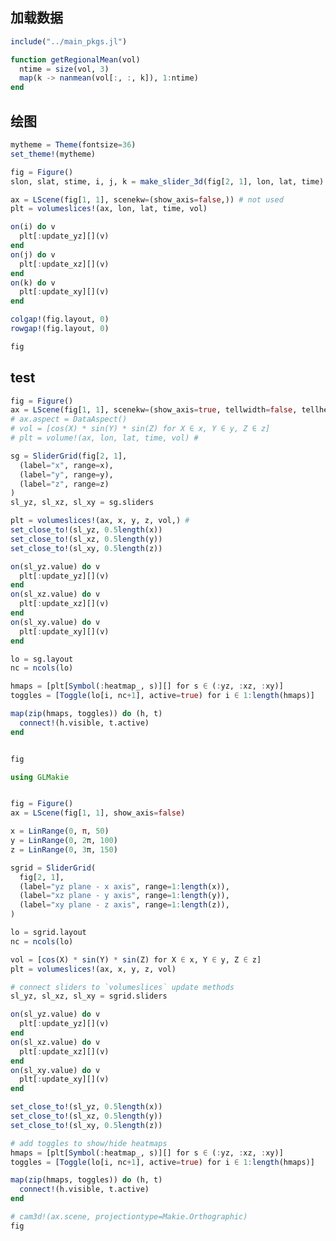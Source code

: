 ## 加载数据

```julia
include("../main_pkgs.jl")

function getRegionalMean(vol)
  ntime = size(vol, 3)
  map(k -> nanmean(vol[:, :, k]), 1:ntime)
end
```

## 绘图

```julia
mytheme = Theme(fontsize=36)
set_theme!(mytheme)

fig = Figure()
slon, slat, stime, i, j, k = make_slider_3d(fig[2, 1], lon, lat, time)

ax = LScene(fig[1, 1], scenekw=(show_axis=false,)) # not used
plt = volumeslices!(ax, lon, lat, time, vol)

on(i) do v
  plt[:update_yz][](v)
end
on(j) do v
  plt[:update_xz][](v)
end
on(k) do v
  plt[:update_xy][](v)
end

colgap!(fig.layout, 0)
rowgap!(fig.layout, 0)

fig
```



## test
```julia
fig = Figure()
ax = LScene(fig[1, 1], scenekw=(show_axis=true, tellwidth=false, tellheight=false))
# ax.aspect = DataAspect()
# vol = [cos(X) * sin(Y) * sin(Z) for X ∈ x, Y ∈ y, Z ∈ z]
# plt = volume!(ax, lon, lat, time, vol) #  

sg = SliderGrid(fig[2, 1],
  (label="x", range=x),
  (label="y", range=y),
  (label="z", range=z)
)
sl_yz, sl_xz, sl_xy = sg.sliders

plt = volumeslices!(ax, x, y, z, vol,) #  
set_close_to!(sl_yz, 0.5length(x))
set_close_to!(sl_xz, 0.5length(y))
set_close_to!(sl_xy, 0.5length(z))

on(sl_yz.value) do v
  plt[:update_yz][](v)
end
on(sl_xz.value) do v
  plt[:update_xz][](v)
end
on(sl_xy.value) do v
  plt[:update_xy][](v)
end

lo = sg.layout
nc = ncols(lo)

hmaps = [plt[Symbol(:heatmap_, s)][] for s ∈ (:yz, :xz, :xy)]
toggles = [Toggle(lo[i, nc+1], active=true) for i ∈ 1:length(hmaps)]

map(zip(hmaps, toggles)) do (h, t)
  connect!(h.visible, t.active)
end


fig
```


```julia
using GLMakie


fig = Figure()
ax = LScene(fig[1, 1], show_axis=false)

x = LinRange(0, π, 50)
y = LinRange(0, 2π, 100)
z = LinRange(0, 3π, 150)

sgrid = SliderGrid(
  fig[2, 1],
  (label="yz plane - x axis", range=1:length(x)),
  (label="xz plane - y axis", range=1:length(y)),
  (label="xy plane - z axis", range=1:length(z)),
)

lo = sgrid.layout
nc = ncols(lo)

vol = [cos(X) * sin(Y) * sin(Z) for X ∈ x, Y ∈ y, Z ∈ z]
plt = volumeslices!(ax, x, y, z, vol)

# connect sliders to `volumeslices` update methods
sl_yz, sl_xz, sl_xy = sgrid.sliders

on(sl_yz.value) do v
  plt[:update_yz][](v)
end
on(sl_xz.value) do v
  plt[:update_xz][](v)
end
on(sl_xy.value) do v
  plt[:update_xy][](v)
end

set_close_to!(sl_yz, 0.5length(x))
set_close_to!(sl_xz, 0.5length(y))
set_close_to!(sl_xy, 0.5length(z))

# add toggles to show/hide heatmaps
hmaps = [plt[Symbol(:heatmap_, s)][] for s ∈ (:yz, :xz, :xy)]
toggles = [Toggle(lo[i, nc+1], active=true) for i ∈ 1:length(hmaps)]

map(zip(hmaps, toggles)) do (h, t)
  connect!(h.visible, t.active)
end

# cam3d!(ax.scene, projectiontype=Makie.Orthographic)
fig
```
